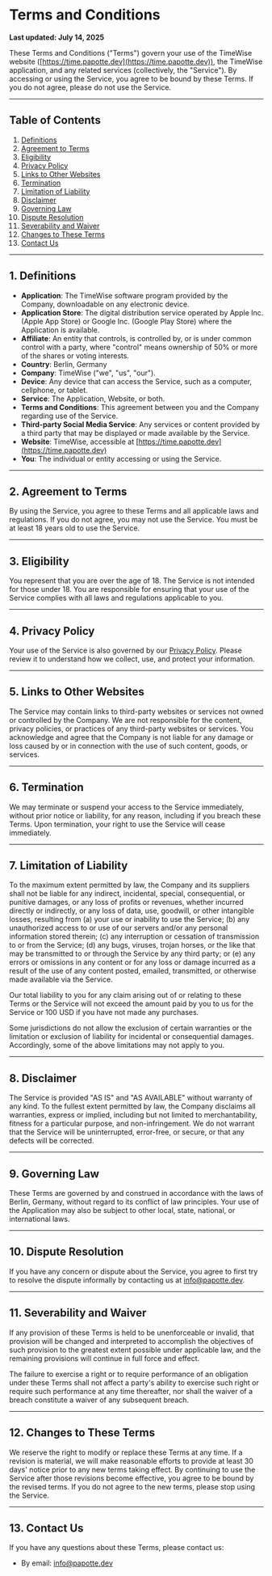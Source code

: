 # Terms and Conditions

**Last updated: July 14, 2025**

These Terms and Conditions ("Terms") govern your use of the TimeWise website ([https://time.papotte.dev](https://time.papotte.dev)), the TimeWise application, and any related services (collectively, the "Service"). By accessing or using the Service, you agree to be bound by these Terms. If you do not agree, please do not use the Service.

---

## Table of Contents
1. [Definitions](#definitions)
2. [Agreement to Terms](#agreement-to-terms)
3. [Eligibility](#eligibility)
4. [Privacy Policy](#privacy-policy)
5. [Links to Other Websites](#links-to-other-websites)
6. [Termination](#termination)
7. [Limitation of Liability](#limitation-of-liability)
8. [Disclaimer](#disclaimer)
9. [Governing Law](#governing-law)
10. [Dispute Resolution](#dispute-resolution)
11. [Severability and Waiver](#severability-and-waiver)
12. [Changes to These Terms](#changes-to-these-terms)
13. [Contact Us](#contact-us)

---

## 1. Definitions

- **Application**: The TimeWise software program provided by the Company, downloadable on any electronic device.
- **Application Store**: The digital distribution service operated by Apple Inc. (Apple App Store) or Google Inc. (Google Play Store) where the Application is available.
- **Affiliate**: An entity that controls, is controlled by, or is under common control with a party, where "control" means ownership of 50% or more of the shares or voting interests.
- **Country**: Berlin, Germany
- **Company**: TimeWise ("we", "us", "our").
- **Device**: Any device that can access the Service, such as a computer, cellphone, or tablet.
- **Service**: The Application, Website, or both.
- **Terms and Conditions**: This agreement between you and the Company regarding use of the Service.
- **Third-party Social Media Service**: Any services or content provided by a third party that may be displayed or made available by the Service.
- **Website**: TimeWise, accessible at [https://time.papotte.dev](https://time.papotte.dev)
- **You**: The individual or entity accessing or using the Service.

---

## 2. Agreement to Terms

By using the Service, you agree to these Terms and all applicable laws and regulations. If you do not agree, you may not use the Service. You must be at least 18 years old to use the Service.

---

## 3. Eligibility

You represent that you are over the age of 18. The Service is not intended for those under 18. You are responsible for ensuring that your use of the Service complies with all laws and regulations applicable to you.

---

## 4. Privacy Policy

Your use of the Service is also governed by our [Privacy Policy](/privacy). Please review it to understand how we collect, use, and protect your information.

---

## 5. Links to Other Websites

The Service may contain links to third-party websites or services not owned or controlled by the Company. We are not responsible for the content, privacy policies, or practices of any third-party websites or services. You acknowledge and agree that the Company is not liable for any damage or loss caused by or in connection with the use of such content, goods, or services.

---

## 6. Termination

We may terminate or suspend your access to the Service immediately, without prior notice or liability, for any reason, including if you breach these Terms. Upon termination, your right to use the Service will cease immediately.

---

## 7. Limitation of Liability

To the maximum extent permitted by law, the Company and its suppliers shall not be liable for any indirect, incidental, special, consequential, or punitive damages, or any loss of profits or revenues, whether incurred directly or indirectly, or any loss of data, use, goodwill, or other intangible losses, resulting from (a) your use or inability to use the Service; (b) any unauthorized access to or use of our servers and/or any personal information stored therein; (c) any interruption or cessation of transmission to or from the Service; (d) any bugs, viruses, trojan horses, or the like that may be transmitted to or through the Service by any third party; or (e) any errors or omissions in any content or for any loss or damage incurred as a result of the use of any content posted, emailed, transmitted, or otherwise made available via the Service.

Our total liability to you for any claim arising out of or relating to these Terms or the Service will not exceed the amount paid by you to us for the Service or 100 USD if you have not made any purchases.

Some jurisdictions do not allow the exclusion of certain warranties or the limitation or exclusion of liability for incidental or consequential damages. Accordingly, some of the above limitations may not apply to you.

---

## 8. Disclaimer

The Service is provided "AS IS" and "AS AVAILABLE" without warranty of any kind. To the fullest extent permitted by law, the Company disclaims all warranties, express or implied, including but not limited to merchantability, fitness for a particular purpose, and non-infringement. We do not warrant that the Service will be uninterrupted, error-free, or secure, or that any defects will be corrected.

---

## 9. Governing Law

These Terms are governed by and construed in accordance with the laws of Berlin, Germany, without regard to its conflict of law principles. Your use of the Application may also be subject to other local, state, national, or international laws.

---

## 10. Dispute Resolution

If you have any concern or dispute about the Service, you agree to first try to resolve the dispute informally by contacting us at info@papotte.dev.

---

## 11. Severability and Waiver

If any provision of these Terms is held to be unenforceable or invalid, that provision will be changed and interpreted to accomplish the objectives of such provision to the greatest extent possible under applicable law, and the remaining provisions will continue in full force and effect.

The failure to exercise a right or to require performance of an obligation under these Terms shall not affect a party's ability to exercise such right or require such performance at any time thereafter, nor shall the waiver of a breach constitute a waiver of any subsequent breach.

---

## 12. Changes to These Terms

We reserve the right to modify or replace these Terms at any time. If a revision is material, we will make reasonable efforts to provide at least 30 days' notice prior to any new terms taking effect. By continuing to use the Service after those revisions become effective, you agree to be bound by the revised terms. If you do not agree to the new terms, please stop using the Service.

---

## 13. Contact Us

If you have any questions about these Terms, please contact us:

- By email: info@papotte.dev


